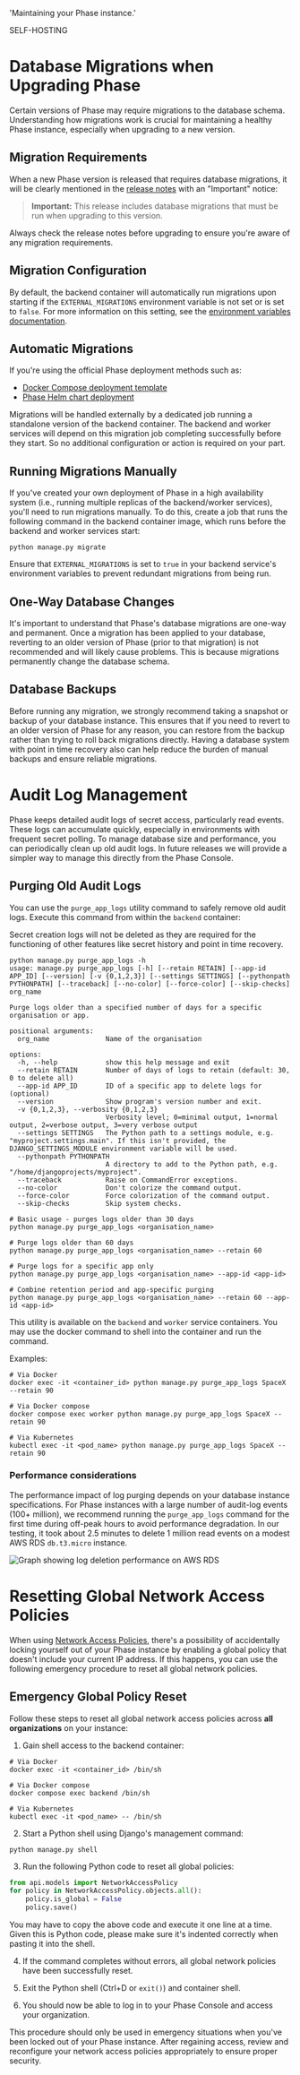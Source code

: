 
  'Maintaining your Phase instance.'

<Tag variant="small">SELF-HOSTING</Tag>

# Database Migrations when Upgrading Phase

Certain versions of Phase may require migrations to the database schema. Understanding how migrations work is crucial for maintaining a healthy Phase instance, especially when upgrading to a new version.

## Migration Requirements

When a new Phase version is released that requires database migrations, it will be clearly mentioned in the [release notes](https://github.com/phasehq/console/releases) with an "Important" notice:

> **Important:** This release includes database migrations that must be run when upgrading to this version.

Always check the release notes before upgrading to ensure you're aware of any migration requirements.

## Migration Configuration

By default, the backend container will automatically run migrations upon starting if the `EXTERNAL_MIGRATIONS` environment variable is not set or is set to `false`. For more information on this setting, see the [environment variables documentation](/self-hosting/configuration/envars#database-configuration).

## Automatic Migrations

If you're using the official Phase deployment methods such as:
- [Docker Compose deployment template](/self-hosting/docker-compose)
- [Phase Helm chart deployment](/self-hosting/kubernetes)

Migrations will be handled externally by a dedicated job running a standalone version of the backend container. The backend and worker services will depend on this migration job completing successfully before they start. So no additional configuration or action is required on your part.

## Running Migrations Manually

If you've created your own deployment of Phase in a high availability system (i.e., running multiple replicas of the backend/worker services), you'll need to run migrations manually. To do this, create a job that runs the following command in the backend container image, which runs before the backend and worker services start:

```fish
python manage.py migrate
```

Ensure that `EXTERNAL_MIGRATIONS` is set to `true` in your backend service's environment variables to prevent redundant migrations from being run.

## One-Way Database Changes

It's important to understand that Phase's database migrations are one-way and permanent. Once a migration has been applied to your database, reverting to an older version of Phase (prior to that migration) is not recommended and will likely cause problems. This is because migrations permanently change the database schema.

## Database Backups

Before running any migration, we strongly recommend taking a snapshot or backup of your database instance. This ensures that if you need to revert to an older version of Phase for any reason, you can restore from the backup rather than trying to roll back migrations directly. Having a database system with point in time recovery also can help reduce the burden of manual backups and ensure reliable migrations.

# Audit Log Management

Phase keeps detailed audit logs of secret access, particularly read events. These logs can accumulate quickly, especially in environments with frequent secret polling. To manage database size and performance, you can periodically clean up old audit logs. In future releases we will provide a simpler way to manage this directly from the Phase Console.

## Purging Old Audit Logs

You can use the `purge_app_logs` utility command to safely remove old audit logs. Execute this command from within the `backend` container:

<Note>
Secret creation logs will not be deleted as they are required for the functioning of other features like secret history and point in time recovery.
</Note>

```fish
python manage.py purge_app_logs -h
usage: manage.py purge_app_logs [-h] [--retain RETAIN] [--app-id APP_ID] [--version] [-v {0,1,2,3}] [--settings SETTINGS] [--pythonpath PYTHONPATH] [--traceback] [--no-color] [--force-color] [--skip-checks] org_name

Purge logs older than a specified number of days for a specific organisation or app.

positional arguments:
  org_name              Name of the organisation

options:
  -h, --help            show this help message and exit
  --retain RETAIN       Number of days of logs to retain (default: 30, 0 to delete all)
  --app-id APP_ID       ID of a specific app to delete logs for (optional)
  --version             Show program's version number and exit.
  -v {0,1,2,3}, --verbosity {0,1,2,3}
                        Verbosity level; 0=minimal output, 1=normal output, 2=verbose output, 3=very verbose output
  --settings SETTINGS   The Python path to a settings module, e.g. "myproject.settings.main". If this isn't provided, the DJANGO_SETTINGS_MODULE environment variable will be used.
  --pythonpath PYTHONPATH
                        A directory to add to the Python path, e.g. "/home/djangoprojects/myproject".
  --traceback           Raise on CommandError exceptions.
  --no-color            Don't colorize the command output.
  --force-color         Force colorization of the command output.
  --skip-checks         Skip system checks.
```

```fish
# Basic usage - purges logs older than 30 days
python manage.py purge_app_logs <organisation_name>

# Purge logs older than 60 days
python manage.py purge_app_logs <organisation_name> --retain 60

# Purge logs for a specific app only
python manage.py purge_app_logs <organisation_name> --app-id <app-id>

# Combine retention period and app-specific purging
python manage.py purge_app_logs <organisation_name> --retain 60 --app-id <app-id>
```

This utility is available on the `backend` and `worker` service containers. You may use the docker command to shell into the container and run the command.

Examples:
```fish
# Via Docker 
docker exec -it <container_id> python manage.py purge_app_logs SpaceX --retain 90

# Via Docker compose
docker compose exec worker python manage.py purge_app_logs SpaceX --retain 90

# Via Kubernetes
kubectl exec -it <pod_name> python manage.py purge_app_logs SpaceX --retain 90
```

### Performance considerations

The performance impact of log purging depends on your database instance specifications. For Phase instances with a large number of audit-log events (100+ million), we recommend running the `purge_app_logs` command for the first time during off-peak hours to avoid performance degradation. In our testing, it took about 2.5 minutes to delete 1 million read events on a modest AWS RDS `db.t3.micro` instance.

![Graph showing log deletion performance on AWS RDS](/assets/images/self-hosting/maintenance/rds-log-delete-graph.png)

# Resetting Global Network Access Policies

When using [Network Access Policies](/access-control/network), there's a possibility of accidentally locking yourself out of your Phase instance by enabling a global policy that doesn't include your current IP address. If this happens, you can use the following emergency procedure to reset all global network policies.

## Emergency Global Policy Reset

Follow these steps to reset all global network access policies across **all organizations** on your instance:

1. Gain shell access to the backend container:

```fish
# Via Docker 
docker exec -it <container_id> /bin/sh

# Via Docker compose
docker compose exec backend /bin/sh

# Via Kubernetes
kubectl exec -it <pod_name> -- /bin/sh
```

2. Start a Python shell using Django's management command:

```fish
python manage.py shell
```

3. Run the following Python code to reset all global policies:

```python
from api.models import NetworkAccessPolicy
for policy in NetworkAccessPolicy.objects.all():
    policy.is_global = False
    policy.save()
```

You may have to copy the above code and execute it one line at a time. Given this is Python code, please make sure it's indented correctly when pasting it into the shell.

4. If the command completes without errors, all global network policies have been successfully reset.

5. Exit the Python shell (Ctrl+D or `exit()`) and container shell.

6. You should now be able to log in to your Phase Console and access your organization.

<Note>
This procedure should only be used in emergency situations when you've been locked out of your Phase instance. After regaining access, review and reconfigure your network access policies appropriately to ensure proper security.
</Note>